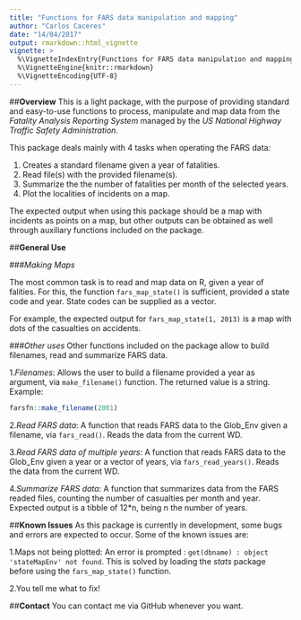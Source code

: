 ```yaml
---
title: "Functions for FARS data manipulation and mapping"
author: "Carlos Caceres"
date: "14/04/2017"
output: rmarkdown::html_vignette
vignette: >
  %\VignetteIndexEntry{Functions for FARS data manipulation and mapping}
  %\VignetteEngine{knitr::rmarkdown}
  %\VignetteEncoding{UTF-8}
---
```


##**Overview**
This is a light package, with the purpose of providing standard and easy-to-use functions to process, manipulate and map data from the *Fatality Analysis Reporting System* managed by the *US National Highway Traffic Safety Administration*.

This package deals mainly with 4 tasks when operating the FARS data: 

1. Creates a standard filename given a year of fatalities.   
2. Read file(s) with the provided filename(s).   
3. Summarize the the number of fatalities per month of the selected years.   
4. Plot the localities of incidents on a map.   

The expected output when using this package should be a map with incidents as points on a map, but other outputs can be obtained as well through auxiliary functions included on the package.  

##**General Use**

###*Making Maps*

The most common task is to read and map data on R, given a year of falities. For this, the function `fars_map_state()` is sufficient, provided a state code and year. State codes can be supplied as a vector.

For example, the expected output for `fars_map_state(1, 2013)` is a map  with dots of the casualties on accidents.

###*Other uses*
Other functions included on the package allow to build filenames, read and summarize FARS data.   

1.*Filenames*: Allows the user to build a filename provided a year as argument, via `make_filename()` function. The returned value is a string. Example:  

```r
farsfn::make_filename(2001)
```

2.*Read FARS data*: A function that reads FARS data to the Glob_Env given a filename, via `fars_read()`. Reads the data from the current WD.   

3.*Read FARS data of multiple years*: A function that reads FARS data to the Glob_Env given a year or a vector of years, via `fars_read_years()`. Reads the data from the current WD.

4.*Summarize FARS data*: A function that summarizes data from the FARS readed files, counting the number of casualties per month and year. Expected output is a tibble of 12*n, being n the number of years. 

##**Known Issues**
As this package is currently in development, some bugs and errors are expected to occur. Some of the known issues are:  

1.Maps not being plotted: An error is prompted : `get(dbname) : object 'stateMapEnv' not found`. This is solved by loading the *stats* package before using the `fars_map_state()` function.

2.You tell me what to fix!

##**Contact**
You can contact me via GitHub whenever you want.
